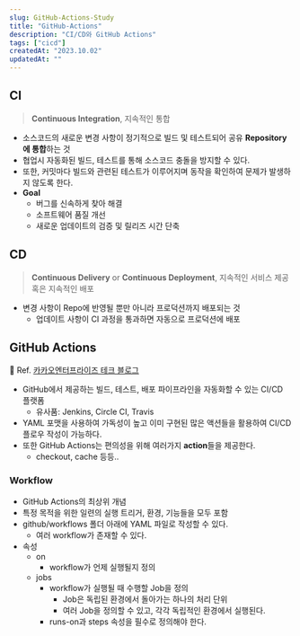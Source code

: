 ```yaml
---
slug: GitHub-Actions-Study
title: "GitHub-Actions"
description: "CI/CD와 GitHub Actions"
tags: ["cicd"]
createdAt: "2023.10.02"
updatedAt: ""
---
```


## CI

> **Continuous Integration**, 지속적인 통합

- 소스코드의 새로운 변경 사항이 정기적으로 빌드 및 테스트되어 공유 **Repository에 통합**하는 것
- 협업시 자동화된 빌드, 테스트를 통해 소스코드 충돌을 방지할 수 있다.
- 또한, 커밋마다 빌드와 관련된 테스트가 이루어지며 동작을 확인하여 문제가 발생하지 않도록 한다.
- **Goal**
  - 버그를 신속하게 찾아 해결
  - 소프트웨어 품질 개선
  - 새로운 업데이트의 검증 및 릴리즈 시간 단축

## CD

> **Continuous Delivery** or **Continuous Deployment**, 지속적인 서비스 제공 혹은 지속적인 배포

- 변경 사항이 Repo에 반영될 뿐만 아니라 프로덕션까지 배포되는 것
  - 업데이트 사항이 CI 과정을 통과하면 자동으로 프로덕션에 배포

##

## GitHub Actions

📌 Ref. [카카오엔터프라이즈 테크 블로그](https://tech.kakaoenterprise.com/180)

- GitHub에서 제공하는 빌드, 테스트, 배포 파이프라인을 자동화할 수 있는 CI/CD 플랫폼
  - 유사품: Jenkins, Circle CI, Travis
- YAML 포맷을 사용하여 가독성이 높고 이미 구현된 많은 액션들을 활용하여 CI/CD 플로우 작성이 가능하다.
- 또한 GitHub Actions는 편의성을 위해 여러가지 **action**들을 제공한다.
  - checkout, cache 등등..

### Workflow

- GitHub Actions의 최상위 개념
- 특정 목적을 위한 일련의 실행 트리거, 환경, 기능들을 모두 포함
- github/workflows 폴더 아래에 YAML 파일로 작성할 수 있다.
  - 여러 workflow가 존재할 수 있다.
- 속성
  - on
    - workflow가 언제 실행될지 정의
  - jobs
    - workflow가 실행될 때 수행할 Job을 정의
      - Job은 독립된 환경에서 돌아가는 하나의 처리 단위
      - 여러 Job을 정의할 수 있고, 각각 독립적인 환경에서 실행된다.
    - runs-on과 steps 속성을 필수로 정의해야 한다.

